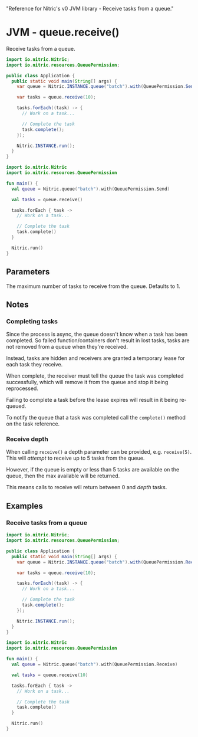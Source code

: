   "Reference for Nitric's v0 JVM library - Receive tasks from a queue."

# JVM - queue.receive()

Receive tasks from a queue.

<Tabs syncKey="jvm-lang">

<TabItem label="Java">

```java
import io.nitric.Nitric;
import io.nitric.resources.QueuePermission;

public class Application {
  public static void main(String[] args) {
    var queue = Nitric.INSTANCE.queue("batch").with(QueuePermission.Send);

    var tasks = queue.receive(10);

    tasks.forEach((task) -> {
      // Work on a task...

      // Complete the task
      task.complete();
    });

    Nitric.INSTANCE.run();
  }
}
```

</TabItem>

<TabItem label="Kotlin">

```kotlin
import io.nitric.Nitric
import io.nitric.resources.QueuePermission

fun main() {
  val queue = Nitric.queue("batch").with(QueuePermission.Send)

  val tasks = queue.receive()

  tasks.forEach { task ->
    // Work on a task...

    // Complete the task
    task.complete()
  }

  Nitric.run()
}
```

</TabItem>

</Tabs>

## Parameters

<Properties>
  <Property name="depth" type="Int">
    The maximum number of tasks to receive from the queue. Defaults to 1.
  </Property>
</Properties>

## Notes

### Completing tasks

Since the process is async, the queue doesn't know when a task has been completed. So failed function/containers don't result in lost tasks, tasks are not removed from a queue when they're received.

Instead, tasks are hidden and receivers are granted a temporary lease for each task they receive.

When complete, the receiver must tell the queue the task was completed successfully, which will remove it from the queue and stop it being reprocessed.

<Note>
  Failing to complete a task before the lease expires will result in it being
  re-queued.
</Note>

To notify the queue that a task was completed call the `complete()` method on the task reference.

### Receive depth

When calling `receive()` a depth parameter can be provided, e.g. `receive(5)`. This will _attempt_ to receive up to 5 tasks from the queue.

However, if the queue is empty or less than 5 tasks are available on the queue, then the max available will be returned.

This means calls to receive will return between 0 and _depth_ tasks.

## Examples

### Receive tasks from a queue

<Tabs syncKey="jvm-lang">

<TabItem label="Java">

```java
import io.nitric.Nitric;
import io.nitric.resources.QueuePermission;

public class Application {
  public static void main(String[] args) {
    var queue = Nitric.INSTANCE.queue("batch").with(QueuePermission.Receive);

    var tasks = queue.receive(10);

    tasks.forEach((task) -> {
      // Work on a task...

      // Complete the task
      task.complete();
    });

    Nitric.INSTANCE.run();
  }
}
```

</TabItem>

<TabItem label="Kotlin">

```kotlin
import io.nitric.Nitric
import io.nitric.resources.QueuePermission

fun main() {
  val queue = Nitric.queue("batch").with(QueuePermission.Receive)

  val tasks = queue.receive(10)

  tasks.forEach { task ->
    // Work on a task...

    // Complete the task
    task.complete()
  }

  Nitric.run()
}
```

</TabItem>

</Tabs>
